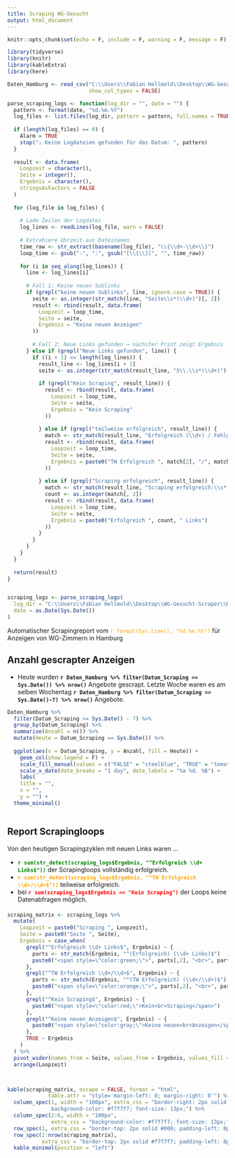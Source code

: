 ```yaml
---
title: Scraping WG-Gesucht
output: html_document
---
```


```r
knitr::opts_chunk$set(echo = F, include = F, warning = F, message = F)

library(tidyverse)
library(knitr)
library(kableExtra)
library(here)

```

```r


Daten_Hamburg <- read_csv("C:\\Users\\Fabian Hellmold\\Desktop\\WG-Gesucht-Scraper\\Hamburg\\Daten\\Analysedaten\\Analysedaten.csv",
                          show_col_types = FALSE)


```

```r


parse_scraping_logs <- function(log_dir = "", date = "") {
  pattern <- format(date, "%d.%m.%Y")
  log_files <- list.files(log_dir, pattern = pattern, full.names = TRUE)
  
  if (length(log_files) == 0) {
    Alarm = TRUE
    stop("⚠️ Keine Logdateien gefunden für das Datum: ", pattern)
  }
  
  result <- data.frame(
    Loopzeit = character(),
    Seite = integer(),
    Ergebnis = character(),
    stringsAsFactors = FALSE
  )
  
  for (log_file in log_files) {
    
    # Lade Zeilen der Logdatei
    log_lines <- readLines(log_file, warn = FALSE)
    
    # Extrahiere Uhrzeit aus Dateinamen
    time_raw <- str_extract(basename(log_file), "\\{\\d+-\\d+\\}")
    loop_time <- gsub("-", ":", gsub("[\\{\\}]", "", time_raw))
    
    for (i in seq_along(log_lines)) {
      line <- log_lines[i]
      
      # Fall 1: Keine neuen Sublinks
      if (grepl("keine neuen Sublinks", line, ignore.case = TRUE)) {
        seite <- as.integer(str_match(line, "Seite\\s*(\\d+)")[, 2])
        result <- rbind(result, data.frame(
          Loopzeit = loop_time,
          Seite = seite,
          Ergebnis = "Keine neuen Anzeigen"
        ))
        
        # Fall 2: Neue Links gefunden → nächster Print zeigt Ergebnis
      } else if (grepl("Neue Links gefunden", line)) {
        if ((i + 1) <= length(log_lines)) {
          result_line <- log_lines[i + 1]
          seite <- as.integer(str_match(result_line, "S\\.\\s*(\\d+)")[, 2])
          
          if (grepl("Kein Scraping", result_line)) {
            result <- rbind(result, data.frame(
              Loopzeit = loop_time,
              Seite = seite,
              Ergebnis = "Kein Scraping"
            ))
            
          } else if (grepl("teilweise erfolgreich", result_line)) {
            match <- str_match(result_line, "Erfolgreich (\\d+) / Fehlgeschlagen (\\d+)")
            result <- rbind(result, data.frame(
              Loopzeit = loop_time,
              Seite = seite,
              Ergebnis = paste0("TW Erfolgreich ", match[2], "/", match[3])
            ))
            
          } else if (grepl("Scraping erfolgreich", result_line)) {
            match <- str_match(result_line, "Scraping erfolgreich:\\s*(\\d+)\\s*Link\\(s\\) gescraped")
            count <- as.integer(match[, 2])
            result <- rbind(result, data.frame(
              Loopzeit = loop_time,
              Seite = seite,
              Ergebnis = paste0("Erfolgreich ", count, " Links")
            ))
          }
        }
      }
    }
  }
  
  return(result)
}


scraping_logs <- parse_scraping_logs(
  log_dir = "C:\\Users\\Fabian Hellmold\\Desktop\\WG-Gesucht-Scraper\\Hamburg\\Logs",
  date = as.Date(Sys.Date())
)


```

Automatischer Scrapingreport vom [`r format(Sys.time(), "%d.%m.%Y")`]{style="color: orange;"} für Anzeigen von WG-Zimmern in Hamburg <br>

## Anzahl gescrapter Anzeigen

-   Heute wurden **`r Daten_Hamburg %>% filter(Datum_Scraping == Sys.Date()) %>% nrow()`** Angebote gescrapt. Letzte Woche waren es am selben Wochentag **`r Daten_Hamburg %>% filter(Datum_Scraping == Sys.Date()-7) %>% nrow()`** Angebote. 


```r

Daten_Hamburg %>%
  filter(Datum_Scraping >= Sys.Date() - 7) %>%
  group_by(Datum_Scraping) %>%
  summarise(Anzahl = n()) %>%
  mutate(Heute = Datum_Scraping == Sys.Date()) %>%
  
  ggplot(aes(x = Datum_Scraping, y = Anzahl, fill = Heute)) +
    geom_col(show.legend = F) +
    scale_fill_manual(values = c("FALSE" = "steelblue", "TRUE" = "tomato")) +
    scale_x_date(date_breaks = "1 day", date_labels = "%a %d. %B") +
    labs(
    title = "",
    x = "",
    y = "") +
  theme_minimal()
  
```

## Report Scrapingloops

Von den heutigen Scrapingzyklen mit neuen Links waren ...

-   [**`r sum(str_detect(scraping_logs$Ergebnis, "^Erfolgreich \\d+ Links$"))`**]{style="color: green;"} der Scrapingloops vollständig erfolgreich.
-   [**`r sum(str_detect(scraping_logs$Ergebnis, "^TW Erfolgreich \\d+/\\d+$"))`**]{style="color: orange;"} teilweise erfolgreich.
-   bei [**`r sum(scraping_logs$Ergebnis == "Kein Scraping")`**]{style="color: red;"} der Loops keine Datenabfragen möglich.

<div style="margin-bottom: 20px;"></div>

```r

scraping_matrix <- scraping_logs %>%
  mutate(
    Loopzeit = paste0("Scraping ", Loopzeit),
    Seite = paste0("Seite ", Seite),
    Ergebnis = case_when(
      grepl("^Erfolgreich \\d+ Links$", Ergebnis) ~ {
        parts <- str_match(Ergebnis, "^(Erfolgreich) (\\d+ Links)$")
        paste0("<span style=\"color:green;\">", parts[,2], "<br>", parts[,3], "</span>")
      },
      grepl("^TW Erfolgreich \\d+/\\d+$", Ergebnis) ~ {
        parts <- str_match(Ergebnis, "^(TW Erfolgreich) (\\d+/\\d+)$")
        paste0("<span style=\"color:orange;\">", parts[,2], "<br>", parts[,3], "</span>")
      },
      grepl("^Kein Scraping$", Ergebnis) ~ {
        paste0("<span style=\"color:red;\">Kein<br>Scraping</span>")
      },
      grepl("^Keine neuen Anzeigen$", Ergebnis) ~ {
        paste0("<span style=\"color:gray;\">Keine neuen<br>Anzeigen</span>")
      },
      TRUE ~ Ergebnis
    )
  ) %>%
  pivot_wider(names_from = Seite, values_from = Ergebnis, values_fill = "-") %>%
  arrange(Loopzeit)



kable(scraping_matrix, escape = FALSE, format = "html",
             table.attr = "style='margin-left: 0; margin-right: 0'") %>%
  column_spec(1, width = "100px", extra_css = "border-right: 2px solid #000; padding-left: 8px;
              background-color: #f7f7f7; font-size: 13px;") %>% 
  column_spec(2:6, width = "100px",
              extra_css = "background-color: #f7f7f7; font-size: 13px;") %>% 
  row_spec(1, extra_css = "border-top: 2px solid #000; padding-left: 8px; line-height: 1.5;") %>% 
  row_spec(2:nrow(scraping_matrix),
           extra_css = "border-top: 2px solid #f7f7f7; padding-left: 8px; line-height: 1.5;") %>%
  kable_minimal(position = "left")


```

<br>
